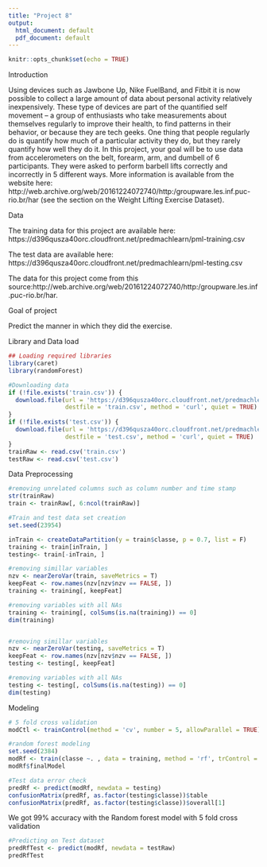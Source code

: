 ```yaml
---
title: "Project 8"
output:
  html_document: default
  pdf_document: default
---
```


```r
knitr::opts_chunk$set(echo = TRUE)
```

Introduction

Using devices such as Jawbone Up, Nike FuelBand, and Fitbit it is now possible to collect a large amount of data about personal activity relatively inexpensively. These type of devices are part of the quantified self movement – a group of enthusiasts who take measurements about themselves regularly to improve their health, to find patterns in their behavior, or because they are tech geeks. One thing that people regularly do is quantify how much of a particular activity they do, but they rarely quantify how well they do it. In this project, your goal will be to use data from accelerometers on the belt, forearm, arm, and dumbell of 6 participants. They were asked to perform barbell lifts correctly and incorrectly in 5 different ways. More information is available from the website here: http://web.archive.org/web/20161224072740/http:/groupware.les.inf.puc-rio.br/har (see the section on the Weight Lifting Exercise Dataset).


Data

The training data for this project are available here: https://d396qusza40orc.cloudfront.net/predmachlearn/pml-training.csv

The test data are available here: https://d396qusza40orc.cloudfront.net/predmachlearn/pml-testing.csv

The data for this project come from this source:http://web.archive.org/web/20161224072740/http:/groupware.les.inf.puc-rio.br/har. 

Goal of project

Predict the manner in which they did the exercise.

Library and Data load
```r
## Loading required libraries
library(caret)
library(randomForest)

#Downloading data
if (!file.exists('train.csv')) {
  download.file(url = 'https://d396qusza40orc.cloudfront.net/predmachlearn/pml-training.csv', 
                destfile = 'train.csv', method = 'curl', quiet = TRUE) 
}
if (!file.exists('test.csv')) {
  download.file(url = 'https://d396qusza40orc.cloudfront.net/predmachlearn/pml-testing.csv', 
                destfile = 'test.csv', method = 'curl', quiet = TRUE)
}
trainRaw <- read.csv('train.csv')
testRaw <- read.csv('test.csv')

```

Data Preprocessing
```r
#removing unrelated columns such as column number and time stamp
str(trainRaw)
train <- trainRaw[, 6:ncol(trainRaw)]

#Train and test data set creation
set.seed(23954)

inTrain <- createDataPartition(y = train$classe, p = 0.7, list = F)
training <- train[inTrain, ]
testing<- train[-inTrain, ]

#removing simillar variables
nzv <- nearZeroVar(train, saveMetrics = T)
keepFeat <- row.names(nzv[nzv$nzv == FALSE, ])
training <- training[, keepFeat]

#removing variables with all NAs
training <- training[, colSums(is.na(training)) == 0]
dim(training)


#removing simillar variables
nzv <- nearZeroVar(testing, saveMetrics = T)
keepFeat <- row.names(nzv[nzv$nzv == FALSE, ])
testing <- testing[, keepFeat]

#removing variables with all NAs
testing <- testing[, colSums(is.na(testing)) == 0]
dim(testing)

```

Modeling
```r
# 5 fold cross validation
modCtl <- trainControl(method = 'cv', number = 5, allowParallel = TRUE)

#random forest modeling
set.seed(2384)
modRf <- train(classe ~. , data = training, method = 'rf', trControl = modCtl)
modRf$finalModel
```

```r
#Test data error check
predRf <- predict(modRf, newdata = testing)
confusionMatrix(predRf, as.factor(testing$classe))$table
confusionMatrix(predRf, as.factor(testing$classe))$overall[1]
```

We got 99% accuracy with the Random forest model with 5 fold cross validation

```r
#Predicting on Test dataset
predRfTest <- predict(modRf, newdata = testRaw)
predRfTest
```

